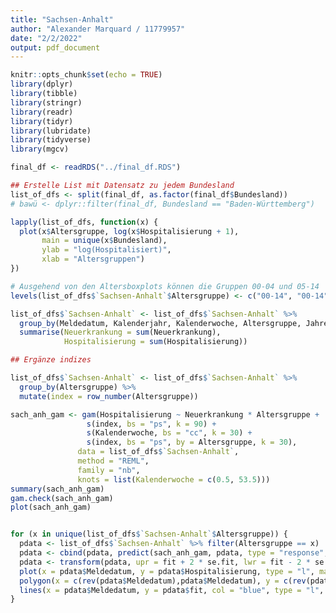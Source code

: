 ```yaml
---
title: "Sachsen-Anhalt"
author: "Alexander Marquard / 11779957"
date: "2/2/2022"
output: pdf_document
---
```


```r
knitr::opts_chunk$set(echo = TRUE)
library(dplyr)
library(tibble)
library(stringr)
library(readr)
library(tidyr)
library(lubridate)
library(tidyverse)
library(mgcv)
```

```r
final_df <- readRDS("../final_df.RDS")

## Erstelle List mit Datensatz zu jedem Bundesland
list_of_dfs <- split(final_df, as.factor(final_df$Bundesland))
# bawü <- dplyr::filter(final_df, Bundesland == "Baden-Württemberg")
```

```r
lapply(list_of_dfs, function(x) {
  plot(x$Altersgruppe, log(x$Hospitalisierung + 1), 
       main = unique(x$Bundesland),
       ylab = "log(Hospitalisiert)",
       xlab = "Altersgruppen")
})
```

```r
# Ausgehend von den Altersboxplots können die Gruppen 00-04 und 05-14
levels(list_of_dfs$`Sachsen-Anhalt`$Altersgruppe) <- c("00-14", "00-14", "15-34", "35+","35+","35+")

list_of_dfs$`Sachsen-Anhalt` <- list_of_dfs$`Sachsen-Anhalt` %>%
  group_by(Meldedatum, Kalenderjahr, Kalenderwoche, Altersgruppe, Jahreszeit) %>%
  summarise(Neuerkrankung = sum(Neuerkrankung),
            Hospitalisierung = sum(Hospitalisierung))

## Ergänze indizes

list_of_dfs$`Sachsen-Anhalt` <- list_of_dfs$`Sachsen-Anhalt` %>%
  group_by(Altersgruppe) %>%
  mutate(index = row_number(Altersgruppe))

sach_anh_gam <- gam(Hospitalisierung ~ Neuerkrankung * Altersgruppe +
                 s(index, bs = "ps", k = 90) + 
                 s(Kalenderwoche, bs = "cc", k = 30) +
                 s(index, bs = "ps", by = Altersgruppe, k = 30),
               data = list_of_dfs$`Sachsen-Anhalt`,
               method = "REML",
               family = "nb",
               knots = list(Kalenderwoche = c(0.5, 53.5)))
summary(sach_anh_gam)
gam.check(sach_anh_gam)
plot(sach_anh_gam)


for (x in unique(list_of_dfs$`Sachsen-Anhalt`$Altersgruppe)) {
  pdata <- list_of_dfs$`Sachsen-Anhalt` %>% filter(Altersgruppe == x)
  pdata <- cbind(pdata, predict(sach_anh_gam, pdata, type = "response", se = T))
  pdata <- transform(pdata, upr = fit + 2 * se.fit, lwr = fit - 2 * se.fit)
  plot(x = pdata$Meldedatum, y = pdata$Hospitalisierung, type = "l", main = x)
  polygon(x = c(rev(pdata$Meldedatum),pdata$Meldedatum), y = c(rev(pdata$lwr), pdata$upr), col = alpha("grey80", 0.4), border = NA)
  lines(x = pdata$Meldedatum, y = pdata$fit, col = "blue", type = "l", lwd = 2)
}
```